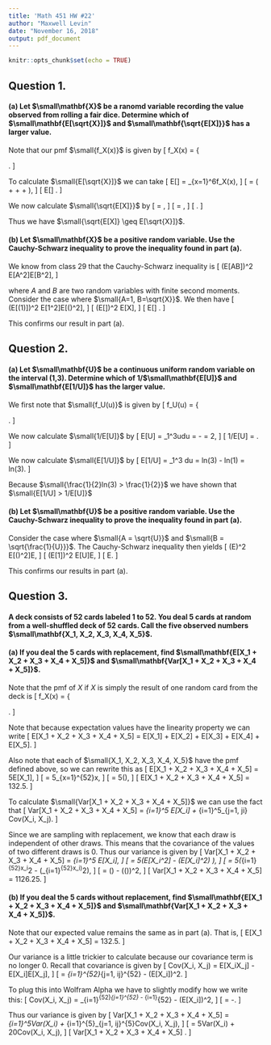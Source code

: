 ---
title: 'Math 451 HW #22'
author: "Maxwell Levin"
date: "November 16, 2018"
output: pdf_document
---

```{r setup, include=FALSE}
knitr::opts_chunk$set(echo = TRUE)
```

## Question 1.
#### (a) Let $\small\mathbf{X}$ be a ranomd variable recording the value observed from rolling a fair dice. Determine which of $\small\mathbf{E[\sqrt{X}]}$ and $\small\mathbf{\sqrt{E[X]}}$ has a larger value.

Note that our pmf $\small{f_X(x)}$ is given by
\[
  f_X(x) = 
  \left\{
  \begin{array}{ll}
  \frac{1}{6}, & \text{ if } x = 1, 2, 3, 4, 5, 6; \\[1mm]
  0, & \text{ otherwise.} \\[1mm]
  \end{array}
  \right.
\]

To calculate $\small{E[\sqrt{X}]}$ we can take
\[
  E[\sqrt{X}] = \sum_{x=1}^6\sqrt{x}f_X(x),
\]
\[
  = \frac{1}{6}(\sqrt{1} + \sqrt{2} + \dots + \sqrt{6}),
\]
\[
  E[\sqrt{X}] \approx 1.805.
\]

We now calculate $\small{\sqrt{E[X]}}$ by
\[
  \sqrt{E[X]} = \sqrt{\sum_{x=1}^6xf_X(x)},
\]
\[
  = \sqrt{\frac{1}{6}(1 + 2 + \dots + 6)},
\]
\[
  \sqrt{E[X]} \approx 1.871.
\]

Thus we have $\small{\sqrt{E[X]} \geq E[\sqrt{X}]}$.

#### (b) Let $\small\mathbf{X}$ be a positive random variable. Use the Cauchy-Schwarz inequality to prove the inequality found in part (a).

We know from class 29 that the Cauchy-Schwarz inequality is
\[
  (E[AB])^2 \leq E[A^2]E[B^2],
\]

where *A* and *B* are two random variables with finite second moments. Consider the case where $\small{A=1, B=\sqrt{X}}$. We then have
\[
  (E[(1)\sqrt{X}])^2 \leq E[1^2]E[(\sqrt{X})^2],
\]
\[
  (E[\sqrt{X}])^2 \leq E[X],
\]
\[
  E[\sqrt{X}] \leq \sqrt{E[X]}.
\]

This confirms our result in part (a).

## Question 2.
#### (a) Let $\small\mathbf{U}$ be a continuous uniform random variable on the interval (1,3). Determine which of 1/$\small\mathbf{E[U]}$ and $\small\mathbf{E[1/U]}$ has the larger value.

We first note that $\small{f_U(u)}$ is given by
\[
  f_U(u) = 
  \left\{
  \begin{array}{ll}
  \frac{1}{2}, & \text{ if } 1 < u < 3;  \\
  0,  &   \text{ otherwise}. \\
  \end{array}
  \right.
\]

We now calculate $\small{1/E[U]}$ by
\[
  E[U] = \int_1^3\frac{1}{2}udu = \frac{9}{4} - \frac{1}{4} = 2,
\]
\[
  1/E[U] = \frac{1}{2}.
\]

We now calculate $\small{E[1/U]}$ by
\[
  E[1/U] = \int_1^3 \frac{1}{2u}du = \frac{1}{2}ln(3) - \frac{1}{2}ln(1) = \frac{1}{2}ln(3).
\]

Because $\small{\frac{1}{2}ln(3) > \frac{1}{2}}$ we have shown that $\small{E[1/U] > 1/E[U]}$


#### (b) Let $\small\mathbf{U}$ be a positive random variable. Use the Cauchy-Schwarz inequality to prove the inequality found in part (a).

Consider the case where $\small{A = \sqrt{U}}$ and $\small{B = \sqrt{\frac{1}{U}}}$. The Cauchy-Schwarz inequality then yields
\[
  \left(E\left[\sqrt{U}\sqrt{\frac{1}{U}}\right]\right)^2 \leq E[(\sqrt{U})^2]E\left[\left(\sqrt{\frac{1}{U}}\right)^2\right],
\]
\[
  (E[1])^2 \leq E[U]E\left[\frac{1}{U}\right],
\]
\[
  \frac{1}{E[U]} \leq E\left[\frac{1}{U}\right].
\]

This confirms our results in part (a).

## Question 3.
#### A deck consists of 52 cards labeled 1 to 52. You deal 5 cards at random from a well-shuffled deck of 52 cards. Call the five observed numbers $\small\mathbf{X_1, X_2, X_3, X_4, X_5}$.

#### (a) If you deal the 5 cards with replacement, find $\small\mathbf{E[X_1 + X_2 + X_3 + X_4 + X_5]}$ and $\small\mathbf{Var[X_1 + X_2 + X_3 + X_4 + X_5]}$.

Note that the pmf of *X* if *X* is simply the result of one random card from the deck is 
\[
  f_X(x) =
  \left\{
  \begin{array}{ll}
  \frac{1}{52}, & \text{ if } x = 1, 2, \dots, 52; \\
  0,  &   \text{ otherwise.} \\
  \end{array}
  \right.
\]

Note that because expectation values have the linearity property we can write
\[
  E[X_1 + X_2 + X_3 + X_4 + X_5] = E[X_1] + E[X_2] + E[X_3] + E[X_4] + E[X_5].
\]

Also note that each of $\small{X_1, X_2, X_3, X_4, X_5}$ have the pmf defined above, so we can rewrite this as
\[
  E[X_1 + X_2 + X_3 + X_4 + X_5] = 5E[X_1],
\]
\[
  = 5\sum_{x=1}^{52}\frac{1}{52}x,
\]
\[
  = 5\left(\frac{52(52+1)}{2}\frac{1}{52}\right),
\]
\[
  E[X_1 + X_2 + X_3 + X_4 + X_5] = 132.5.
\]

To calculate $\small{Var[X_1 + X_2 + X_3 + X_4 + X_5]}$ we can use the fact that 
\[
  Var[X_1 + X_2 + X_3 + X_4 + X_5] = \sum_{i=1}^5 E[X_i] + \sum_{i=1}^5\sum_{j=1, j\neq i} Cov(X_i, X_j).
\]

Since we are sampling with replacement, we know that each draw is independent of other draws. This means that the covariance of the values of two different draws is 0. Thus our variance is given by
\[
  Var[X_1 + X_2 + X_3 + X_4 + X_5] = \sum_{i=1}^5 E[X_i],
\]
\[
  = 5\left(E[X_i^2] - (E[X_i]^2) \right),
\]
\[
  = 5\left(\sum_{i=1}^{52}\frac{1}{52}x_i^2 - \left(\sum_{i=1}^{52}\frac{1}{52}x_i\right)^2\right),
\]
\[
  = \frac{1}{52}\left(\frac{52(52+1)(2\cdot52-1)}{6}\right) - \left(\frac{1}{52}\left(\frac{52(52+1)}{2}\right)\right)^2,
\]
\[
  Var[X_1 + X_2 + X_3 + X_4 + X_5] = 1126.25.
\]


#### (b) If you deal the 5 cards without replacement, find $\small\mathbf{E[X_1 + X_2 + X_3 + X_4 + X_5]}$ and $\small\mathbf{Var[X_1 + X_2 + X_3 + X_4 + X_5]}$.

Note that our expected value remains the same as in part (a). That is,
\[
  E[X_1 + X_2 + X_3 + X_4 + X_5] = 132.5.
\]

Our variance is a little trickier to calculate because our covariance term is no longer 0. Recall that covariance is given by
\[
  Cov(X_i, X_j) = E[X_iX_j] - E[X_i]E[X_j], 
\]
\[
  = \sum_{i=1}^{52}\sum_{j=1, i\neq j}^{52} \frac{X_iX_j}{52\cdot51} - (E[X_i])^2.
\]

To plug this into Wolfram Alpha we have to slightly modify how we write this:
\[
   Cov(X_i, X_j) = \sum_{i=1}^{52}\sum_{j=1}^{52} \frac{X_iX_j}{52\cdot51} - \sum_{i=1}^{52}\frac{X_i^2}{52\cdot51} - (E[X_i])^2,
\]
\[
  = -\frac{53}{12}.
\]

Thus our variance is given by
\[
  Var[X_1 + X_2 + X_3 + X_4 + X_5] = \sum_{i=1}^5Var(X_i) + \sum_{i=1}^{5}\sum_{j=1, i\neq j}^{5}Cov(X_i, X_j),
\]
\[
  = 5Var(X_i) + 20Cov(X_i, X_j),
\]
\[
  Var[X_1 + X_2 + X_3 + X_4 + X_5] \approx 1038.17.
\]


